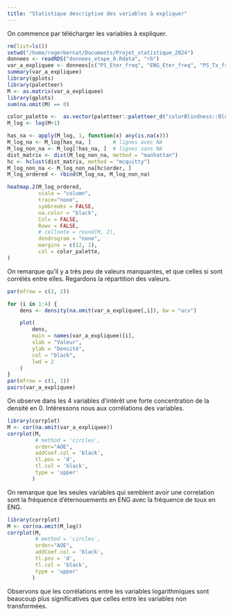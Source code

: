 ```yaml
---
title: "Statistique descriptive des variables à expliquer"
---
```


On commence par télécharger les variables à expliquer.
```r
rm(list=ls())
setwd("/home/rogerbernat/Documents/Projet_statistique_2024")
donnees <- readRDS("donnees_etape_0.Rdata", "rb")
var_a_expliquee <- donnees[c("PS_Eter_freq", "ENG_Eter_freq", "PS_Tx_freq", "ENG_Tx_freq")]
summary(var_a_expliquee)
library(gplots)
library(paletteer)
M <- as.matrix(var_a_expliquee)
library(gplots)
sum(na.omit(M) == 0)

color_palette <-  as.vector(paletteer::paletteer_d("colorBlindness::Blue2DarkOrange12Steps"))
M_log <- log(M+1)

has_na <- apply(M_log, 1, function(x) any(is.na(x)))
M_log_na <- M_log[has_na, ]       # lignes avec NA
M_log_non_na <- M_log[!has_na, ]  # lignes sans NA
dist_matrix <- dist(M_log_non_na, method = "manhattan")
hc <- hclust(dist_matrix, method = "mcquitty")
M_log_non_na <- M_log_non_na[hc$order, ]
M_log_ordered <- rbind(M_log_na, M_log_non_na)

heatmap.2(M_log_ordered,
          scale = "column",
          trace="none",
          symbreaks = FALSE,
          na.color = "black",
          Colv = FALSE,
          Rowv = FALSE,
          # cellnote = round(M, 2),
          dendrogram = "none",
          margins = c(12, 1),
          col = color_palette,
)

```
On remarque qu'il y a très peu de valeurs manquantes, et que celles si sont corrélés entre elles. Regardons la répartition des valeurs.
```r
par(mfrow = c(2, 2))

for (i in 1:4) {
    dens <- density(na.omit(var_a_expliquee[,i]), bw = "ucv")

    plot(
        dens,                
        main = names(var_a_expliquee)[i],
        xlab = "Valeur",                   
        ylab = "Densité",                 
        col = "black",                    
        lwd = 2                 
    )
}
par(mfrow = c(1, 1))
pairs(var_a_expliquee)
```


On observe dans les 4 variables d'intérêt une forte concentration de la densité en 0. Intéressons nous aux corrélations des variables.

```r
library(corrplot)
M <- cor(na.omit(var_a_expliquee))
corrplot(M,
         # method = 'circles',
         order="AOE",
         addCoef.col = 'black',
         tl.pos = 'd',
         tl.col = 'black',
         type = 'upper'
        )

```

On remarque que les seules variables qui semblent avoir une correlation sont la fréquence d'éternouements en ENG avec la fréquence de toux en ENG.

```r
library(corrplot)
M <- cor(na.omit(M_log))
corrplot(M,
         # method = 'circles',
         order="AOE",
         addCoef.col = 'black',
         tl.pos = 'd',
         tl.col = 'black',
         type = 'upper'
        )

```
Observons que les corrélations entre les variables logarithmiques sont beaucoup plus significatives que celles entre les variables non transformées.

